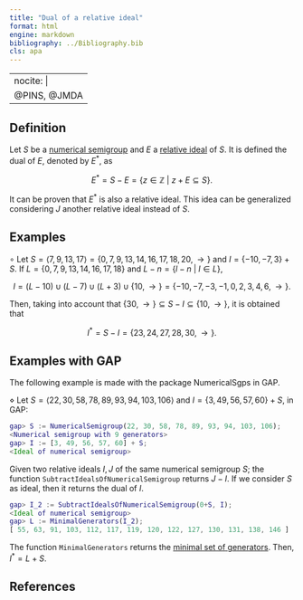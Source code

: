 ```yaml
---
title: "Dual of a relative ideal"
format: html
engine: markdown
bibliography: ../Bibliography.bib
cls: apa
---
```


---
nocite: |
  @PINS, @JMDA
---

<!-- Patterns_of_ideals_NS -->

## Definition

Let $S$ be a [numerical semigroup](../Basic-concepts/Numerical-semigroup.qmd) and $E$ a [relative ideal](Relative-ideal.qmd) of $S$. It is defined the dual of $E$, denoted by $E^*$, as

$$
E^* = S - E = \{z \in \mathbb{Z} ~ | ~ z + E \subseteq S\}.
$$

It can be proven that $E^*$ is also a relative ideal. This idea can be generalized considering $J$ another relative ideal instead of $S$.

## Examples

$\circ$ Let $S = \langle 7, 9, 13, 17 \rangle = \{0, 7, 9, 13, 14, 16, 17, 18, 20, \rightarrow\}$ and $I = \{-10, -7, 3\} + S$. If $L = \{0, 7, 9, 13, 14, 16, 17, 18\}$ and $L - n = \{l - n ~ | ~ l \in L\}$,

$$
I = (L - 10) \cup (L - 7) \cup (L + 3) \cup \{10, \rightarrow\} = \{-10, -7, -3, -1, 0, 2, 3, 4, 6, \rightarrow\}.
$$

Then, taking into account that $\{30, \rightarrow\} \subseteq S - I \subseteq \{10, \rightarrow\}$, it is obtained that

$$
I^* = S - I = \{23, 24, 27, 28, 30, \rightarrow\}.
$$

## Examples with GAP

The following example is made with the package NumericalSgps in GAP.

$\diamond$ Let $S = \langle 22, 30, 58, 78, 89, 93, 94, 103, 106 \rangle$ and $I = \{3, 49, 56, 57, 60 \} + S$, in GAP:

``` gap
gap> S := NumericalSemigroup(22, 30, 58, 78, 89, 93, 94, 103, 106);
<Numerical semigroup with 9 generators>
gap> I := [3, 49, 56, 57, 60] + S;
<Ideal of numerical semigroup>
```

Given two relative ideals $I,J$ of the same numerical semigroup $S$; the function `SubtractIdealsOfNumericalSemigroup` returns $J - I$. If we consider $S$ as ideal, then it returns the dual of $I$.

``` gap
gap> I_2 := SubtractIdealsOfNumericalSemigroup(0+S, I);
<Ideal of numerical semigroup>
gap> L := MinimalGenerators(I_2);
[ 55, 63, 91, 103, 112, 117, 119, 120, 122, 127, 130, 131, 138, 146 ]
```

The function `MinimalGenerators` returns the [minimal set of generators](Minimal-set-generators-ideal.qmd). Then, $I^* = L + S$.

## References

::: {#refs}

:::
